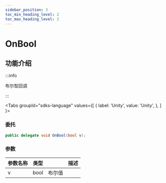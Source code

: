 ```yaml
---
sidebar_position: 3
toc_min_heading_level: 2
toc_max_heading_level: 2
---
```


# OnBool

## 功能介绍

:::info

布尔型回调

:::

<Tabs
groupId="sdks-language"
values={[
{ label: 'Unity', value: 'Unity', },
]
}>

<TabItem value="Unity">

### 委托

```C# showLineNumbers
public delegate void OnBool(bool v);
```

### 参数

| 参数名称 | 类型                           || 描述     |
| -------- | -------------------------------------------------------------------------------------- | -------- | -------- |
| v | bool  | 布尔值 |

</TabItem>

</Tabs>
